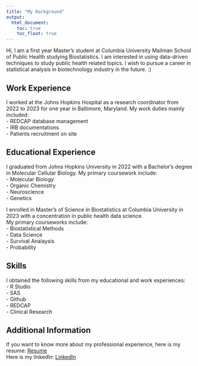 ```yaml
---
title: "My Background"
output: 
  html_document:
    toc: true
    toc_float: true
---
```



Hi, I am a first year Master's student at Columbia University Mailman School of Public Health studying Biostatistics. I am interested in using data-driven techniques to study public health related topics. I wish to pursue a career in statistical analysis in biotechnology industry in the future. :)

## Work Experience
I worked at the Johns Hopkins Hospital as a research coordinator from 2022 to 2023 for one year in Baltimore, Maryland. My work duties mainly included:\
 - REDCAP database management\
 - IRB documentations \
 - Patients recruitment on site\

## Educational Experience
I graduated from Johns Hopkins University in 2022 with a Bachelor's degree in Molecular Cellular Biology. My primary coursework include:\
 - Molecular Biology\
 - Organic Chemistry\
 - Neuroscience\
 - Genetics\

I enrolled in Master's of Science in Biostatistics at Columbia University in 2023 with a concentration in public health data science.\
My primary courseworks include:\
 - Biostatistical Methods\
 - Data Science\
 - Survival Analaysis\
 - Probability\

## Skills
I obtained the following skills from my educational and work experiences:\
 - R Studio\
 - SAS\
 - Github\
 - REDCAP\
 - Clinical Research\

## Additional Information\
If you want to know more about my professional experience, here is my resume:
[Resume](Miao Fu Resume.pdf)\
Here is my linkedln:
[Linkedln](https://www.linkedin.com/in/miaofu/)